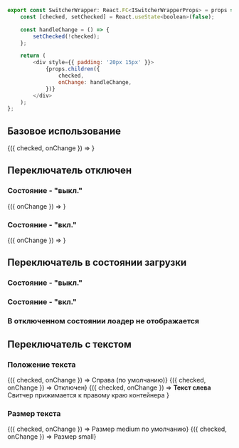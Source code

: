 

```javascript collapse=Код SwitcherWrapper
export const SwitcherWrapper: React.FC<ISwitcherWrapperProps> = props => {
    const [checked, setChecked] = React.useState<boolean>(false);

    const handleChange = () => {
        setChecked(!checked);
    };

    return (
        <div style={{ padding: '20px 15px' }}>
            {props.children({
                checked,
                onChange: handleChange,
            })}
        </div>
    );
};
```

## Базовое использование

<Playground>
    <SwitcherWrapper>
        {({ checked, onChange }) => <Switcher checked={checked} onChange={onChange} />}
    </SwitcherWrapper>
</Playground>

## Переключатель отключен

### Состояние - "выкл."

<Playground>
    <SwitcherWrapper>
        {({ onChange }) => <Switcher disabled onChange={onChange} />}
    </SwitcherWrapper>
</Playground>

### Состояние - "вкл."

<Playground>
    <SwitcherWrapper>
        {({ onChange }) => <Switcher checked disabled onChange={onChange} />}
    </SwitcherWrapper>
</Playground>

## Переключатель в состоянии загрузки

### Состояние - "выкл."

<Playground>
    <Switcher showLoader />
</Playground>

### Состояние - "вкл."

<Playground>
    <Switcher checked showLoader />
</Playground>

### В отключенном состоянии лоадер не отображается

<Playground>
    <Switcher disabled showLoader />
</Playground>

## Переключатель c текстом

### Положение текста

<Playground>
    <SwitcherWrapper>
        {({ checked, onChange }) => <Switcher checked={checked} onChange={onChange}>Справа (по умолчанию)</Switcher>}
    </SwitcherWrapper>
    <SwitcherWrapper>
        {({ checked, onChange }) => <Switcher checked={checked} disabled onChange={onChange}>Отключен</Switcher>}
    </SwitcherWrapper>
    <SwitcherWrapper>
        {({ checked, onChange }) => 
            <Switcher textPosition="left" onChange={onChange} checked={checked}>
                <strong>Текст слева</strong><br />
                Cвитчер прижимается к правому краю контейнера
            </Switcher>
        }
    </SwitcherWrapper>
</Playground>

### Размер текста 

<Playground>
    <SwitcherWrapper>
        {({ checked, onChange }) => <Switcher onChange={onChange} checked={checked}>Размер medium по умолчанию</Switcher>}
    </SwitcherWrapper>
    <SwitcherWrapper>
        {({ checked, onChange }) => <Switcher textSize="small" onChange={onChange} checked={checked}>Размер small</Switcher>}
    </SwitcherWrapper>
</Playground>


